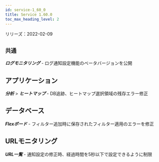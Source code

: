 ```yaml
---
id: service-1_60_0
title: Service 1.60.0
toc_max_heading_level: 2
---
```



リリーズ：2022-02-09

## `共通`

**_ログモニタリング_** - ログ通知設定機能のベータバージョンを公開

## アプリケーション

**_分析_** > **_ヒートマップ_** - DB追跡、ヒートマップ選択領域の残存エラー修正

## データベース

**_Flexボード_** - フィルター追加時に保存されたフィルター適用のエラーを修正

## URLモニタリング

**_URL一覧_** - 通知設定の修正時、経過時間を5秒以下で設定できるように制限
